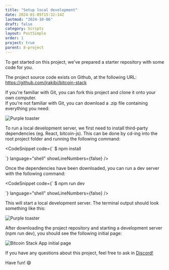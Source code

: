 ```yaml
---
title: "Setup local development"
date: 2024-01-05T15:32:14Z
lastmod: "2024-10-06"
draft: false
category: Scripts
layout: PostSimple
order: 1
project: true
parent: 8-project
---
```


To get started on this project, we've prepared a starter repository with some code for you.

The project source code exists on Github, at the following URL: https://github.com/jrakibi/bitcoin-stack

If you're familiar with Git, you can fork this project and clone it onto your own computer.  
If you're not familiar with Git, you can download a .zip file containing everything you need:

<div className="relative w-full h-[400px] mb-32">
    <Image
        src="/bitcoin-topics/static/images/topics/project-bitcoin-stack/repo-download.svg"
        alt="Purple toaster"
        layout="fill"
        objectFit="cover"
        className="rounded-lg"
    />
</div>

To run a local development server, we first need to install third-party dependencies (eg. React, bitcoin-js). This can be done by cd-ing into the root project folder and running the following command:

<CodeSnippet
    code={` 
  $ npm install

`}
language="shell"
showLineNumbers={false}
/>

Once the dependencies have been downloaded, you can run a dev server with the following command:

<CodeSnippet
    code={` 
  $ npm run dev
  
`}
    language="shell"
    showLineNumbers={false}
/>

This will start a local development server. The terminal output should look something like this:

<div className="flex justify-center my-4">
    <div className="w-3/4 relative">
        <div className="absolute inset-0 bg-black opacity-5 filter blur-sm rounded-lg"></div>
        <Image
            src="/bitcoin-topics/static/images/topics/project-bitcoin-stack/terminal.png"
            alt="Purple toaster"
            width={1200}
            height={675}
            layout="responsive"
            className="rounded-lg relative z-10 shadow-lg"
        />
    </div>
</div>

After downloading the project repository and starting a development server (npm run dev), you should see the following initial page:

<div className="relative w-full h-screen mb-32 overflow-hidden">
    <Image
        src="/bitcoin-topics/static/images/topics/project-bitcoin-stack/bitcoin-stack-app.png"
        alt="Bitcoin Stack App initial page"
        layout="fill"
        objectFit="contain"
        className="rounded-lg"
    />
</div>

If you have any questions about this project, feel free to ask in [Discord!](https://discord.com/invite/EAy9XMufbY)

Have fun! 😄
